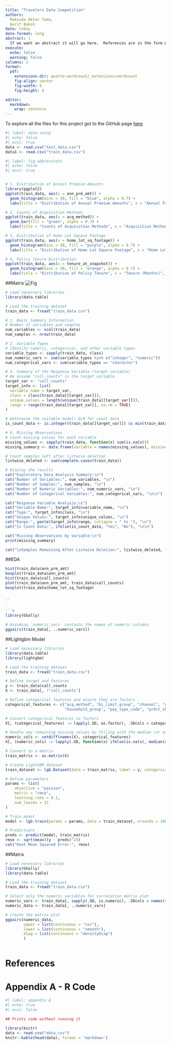 ```yaml
---
title: "Travelers Data Competition"
authors: 
  Maksuda Aktar Toma,
  Aarif Baksh
date: today
date-format: long
abstract: |
  If we want an abstract it will go here.  References are in the form @placeHolder or [@placeHolder].  
execute: 
  echo: false
  warning: false
columns: 2
format:
  pdf: 
    extensions-dir: quarto-wordcount/_extensions/wordcount
    fig-align: center
    fig-width: 6
    fig-height: 4

editor: 
  markdown: 
    wrap: sentence
---
```

To explore all the files for this project got to the GitHub page  [here](https://github.com/maksudatoma/2024-Travelers-University-Modeling-Competition)


```r
#| label: data-setup
#| echo: false
#| eval: true
data <- read.csv("test_data.csv")
data1 <- read.csv("train_data.csv")
```


```r
#| label: fig-abbrevstats
#| echo: false
#| eval: true


# 1. Distribution of Annual Premium Amounts
library(ggplot2)
ggplot(train_data, aes(x = ann_prm_amt)) +
  geom_histogram(bins = 30, fill = "blue", alpha = 0.7) +
  labs(title = "Distribution of Annual Premium Amounts", x = "Annual Premium Amount", y = "Count")

# 2. Counts of Acquisition Methods
ggplot(train_data, aes(x = acq_method)) +
  geom_bar(fill = "green", alpha = 0.7) +
  labs(title = "Counts of Acquisition Methods", x = "Acquisition Method", y = "Count")

# 3. Distribution of Home Lot Square Footage
ggplot(train_data, aes(x = home_lot_sq_footage)) +
  geom_histogram(bins = 30, fill = "purple", alpha = 0.7) +
  labs(title = "Distribution of Home Lot Square Footage", x = "Home Lot Square Footage", y = "Count")

# 4. Policy Tenure Distribution
ggplot(train_data, aes(x = tenure_at_snapshot)) +
  geom_histogram(bins = 30, fill = "orange", alpha = 0.7) +
  labs(title = "Distribution of Policy Tenure", x = "Tenure (Months)", y = "Count")

```

##Matrix
![Fig](Correlation_Matrix.png)

```r
# Load necessary libraries
library(data.table)

# Load the training dataset
train_data <- fread("train_data.csv")

# 1. Basic Summary Information
# Number of variables and samples
num_variables <- ncol(train_data)
num_samples <- nrow(train_data)

# 2. Variable Types
# Identify numeric, categorical, and other variable types
variable_types <- sapply(train_data, class)
num_numeric_vars <- sum(variable_types %in% c("integer", "numeric"))
num_categorical_vars <- sum(variable_types == "character")

# 3. Summary of the Response Variable (target variable)
# We assume "call_counts" is the target variable
target_var <- "call_counts"
target_info <- list(
  variable_name = target_var,
  class = class(train_data[[target_var]]),
  unique_values = length(unique(train_data[[target_var]])),
  range = range(train_data[[target_var]], na.rm = TRUE)
)

# Determine the suitable model: GLM for count data
is_count_data <- is.integer(train_data[[target_var]]) && min(train_data[[target_var]]) >= 0

# 4. Missing Observations
# Count missing values for each variable
missing_values <- sapply(train_data, function(x) sum(is.na(x)))
missing_summary <- data.frame(variable = names(missing_values), missing_count = missing_values)

# Count samples left after listwise deletion
listwise_deleted <- sum(complete.cases(train_data))

# Display the results
cat("Exploratory Data Analysis Summary:\n")
cat("Number of Variables:", num_variables, "\n")
cat("Number of Samples:", num_samples, "\n")
cat("Number of Numeric Variables:", num_numeric_vars, "\n")
cat("Number of Categorical Variables:", num_categorical_vars, "\n\n")

cat("Response Variable Analysis:\n")
cat("Variable Name:", target_info$variable_name, "\n")
cat("Type:", target_info$class, "\n")
cat("Unique Values:", target_info$unique_values, "\n")
cat("Range:", paste(target_info$range, collapse = " to "), "\n")
cat("Is Count Data:", ifelse(is_count_data, "Yes", "No"), "\n\n")

cat("Missing Observations by Variable:\n")
print(missing_summary)

cat("\nSamples Remaining After Listwise Deletion:", listwise_deleted, "\n")

```



##EDA
```r
hist(train_data$ann_prm_amt)
boxplot(train_data$ann_prm_amt)
hist(train_data$call_counts)
plot(train_data$ann_prm_amt, train_data$call_counts)
boxplot(train_data$home_lot_sq_footage)


``
`
```r
library(GGally)

# Assuming `numeric_vars` contains the names of numeric columns
ggpairs(train_data[, ..numeric_vars])


```

##Lightgbm Model

```r
# Load necessary libraries
library(data.table)
library(lightgbm)

# Load the training dataset
train_data <- fread("train_data.csv")

# Define target and features
y <- train_data$call_counts
X <- train_data[, !"call_counts"]

# Define categorical features and ensure they are factors
categorical_features <- c("acq_method", "bi_limit_group", "channel", "geo_group",
                          "household_group", "pay_type_code", "prdct_sbtyp_grp", "product_sbtyp")

# Convert categorical features to factors
X[, (categorical_features) := lapply(.SD, as.factor), .SDcols = categorical_features]

# Handle any remaining missing values by filling with the median (or another suitable method)
numeric_cols <- setdiff(names(X), categorical_features)
X[, (numeric_cols) := lapply(.SD, function(x) ifelse(is.na(x), median(x, na.rm = TRUE), x)), .SDcols = numeric_cols]

# Convert to a matrix
train_matrix <- as.matrix(X)

# Create LightGBM dataset
train_dataset <- lgb.Dataset(data = train_matrix, label = y, categorical_feature = categorical_features)

# Define parameters
params <- list(
    objective = "poisson",
    metric = "rmse",
    learning_rate = 0.1,
    num_leaves = 31
)

# Train model
model <- lgb.train(params = params, data = train_dataset, nrounds = 100)

# Predictions
preds <- predict(model, train_matrix)
rmse <- sqrt(mean((y - preds)^2))
cat("Root Mean Squared Error:", rmse)


```

##Matrix
```r
# Load necessary libraries
library(GGally)
library(data.table)

# Load the training dataset
train_data <- fread("train_data.csv")

# Select only the numeric variables for correlation matrix plot
numeric_vars <- train_data[, sapply(.SD, is.numeric), .SDcols = names(train_data)]
numeric_data <- train_data[, ..numeric_vars]

# Create the matrix plot
ggpairs(numeric_data, 
        upper = list(continuous = "cor"),
        lower = list(continuous = "smooth"),
        diag = list(continuous = "densityDiag")
        )

```

```r

```




\newpage

# References

::: {#refs}
:::

\newpage

# Appendix A - R Code

```r
#| label: appendix A
#| echo: true
#| eval: false

## Prints code without running it

library(knitr)
data <- read.csv("data.csv")
knitr::kable(head(data), format = 'markdown')






```


